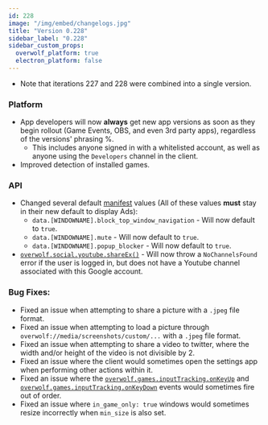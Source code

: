 ```yaml
---
id: 228
image: "/img/embed/changelogs.jpg"
title: "Version 0.228"
sidebar_label: "0.228"
sidebar_custom_props:
  overwolf_platform: true
  electron_platform: false
---
```


* Note that iterations 227 and 228 were combined into a single version.

### Platform
- App developers will now **always** get new app versions as soon as they begin rollout (Game Events, OBS, and even 3rd party apps), regardless of the versions' phrasing %.
	- This includes anyone signed in with a whitelisted account, as well as anyone using the `Developers` channel in the client.
- Improved detection of installed games.

### API
- Changed several default [manifest](/api/manifest) values (All of these values **must** stay in their new default to display Ads):
	- `data.[WINDOWNAME].block_top_window_navigation` - Will now default to `true`.
	- `data.[WINDOWNAME].mute` - Will now default to `true`.
	- `data.[WINDOWNAME].popup_blocker` - Will now default to `true`.
- [`overwolf.social.youtube.shareEx()`](/api/social/youtube#shareexyoutubeshareparameters-callback-callback) - Will now throw a `NoChannelsFound` error if the user is logged in, but does not have a Youtube channel associated with this Google account.


### Bug Fixes:
- Fixed an issue when attempting to share a picture with a `.jpeg` file format.
- Fixed an issue when attempting to load a picture through `overwolf://media/screenshots/custom/...` with a `.jpeg` file format.
- Fixed an issue when attempting to share a video to twitter, where the width and/or height of the video is not divisible by 2.
- Fixed an issue where the client would sometimes open the settings app when performing other actions within it.
- Fixed an issue where the [`overwolf.games.inputTracking.onKeyUp`](/api/games/input-tracking#onkeyup) and [`overwolf.games.inputTracking.onKeyDown`](/api/games/input-tracking#onkeydown) events would sometimes fire out of order.
- Fixed an issue where `in_game_only: true` windows would sometimes resize incorrectly when `min_size` is also set.